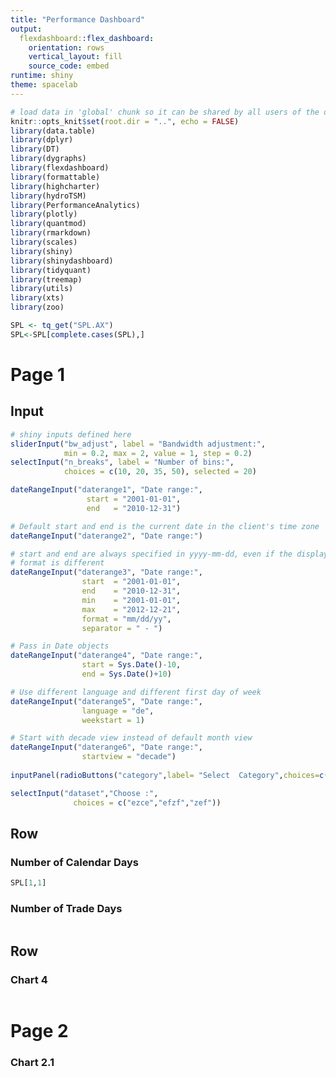 ```yaml
---
title: "Performance Dashboard"
output: 
  flexdashboard::flex_dashboard:
    orientation: rows
    vertical_layout: fill
    source_code: embed
runtime: shiny
theme: spacelab
---
```


```r
# load data in 'global' chunk so it can be shared by all users of the dashboard
knitr::opts_knit$set(root.dir = "..", echo = FALSE)
library(data.table)
library(dplyr)
library(DT)
library(dygraphs)
library(flexdashboard)
library(formattable)
library(highcharter)
library(hydroTSM)
library(PerformanceAnalytics)
library(plotly)
library(quantmod)
library(rmarkdown)
library(scales)
library(shiny)
library(shinydashboard)
library(tidyquant)
library(treemap)
library(utils)
library(xts)
library(zoo)
```

```r
SPL <- tq_get("SPL.AX")                                                         # Get TidyQuant Stock Prices
SPL<-SPL[complete.cases(SPL),]
```


Page 1
=====================================  

Input {.sidebar}
-------------------------------------

```r
# shiny inputs defined here
sliderInput("bw_adjust", label = "Bandwidth adjustment:",
            min = 0.2, max = 2, value = 1, step = 0.2)
selectInput("n_breaks", label = "Number of bins:",
            choices = c(10, 20, 35, 50), selected = 20)

dateRangeInput("daterange1", "Date range:",
                 start = "2001-01-01",
                 end   = "2010-12-31")

# Default start and end is the current date in the client's time zone
dateRangeInput("daterange2", "Date range:")

# start and end are always specified in yyyy-mm-dd, even if the display
# format is different
dateRangeInput("daterange3", "Date range:",
                start  = "2001-01-01",
                end    = "2010-12-31",
                min    = "2001-01-01",
                max    = "2012-12-21",
                format = "mm/dd/yy",
                separator = " - ")

# Pass in Date objects
dateRangeInput("daterange4", "Date range:",
                start = Sys.Date()-10,
                end = Sys.Date()+10)

# Use different language and different first day of week
dateRangeInput("daterange5", "Date range:",
                language = "de",
                weekstart = 1)

# Start with decade view instead of default month view
dateRangeInput("daterange6", "Date range:",
                startview = "decade")
  
inputPanel(radioButtons("category",label= "Select  Category",choices=c("diffPts","diffGF","diffGA","diffGD","diffpos"),inline = TRUE))

selectInput("dataset","Choose :", 
              choices = c("ezce","efzf","zef")) 
```

Row {data-height=50}
-------------------------------------
### Number of Calendar Days


```r
SPL[1,1]
```

### Number of Trade Days

```r
```

Row {data-height=650}
-------------------------------------
### Chart 4
```r
```
Page 2
=====================================     

### Chart 2.1
    
```r
```